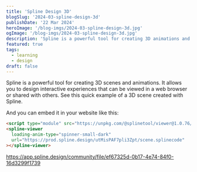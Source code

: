 ```yaml
---
title: 'Spline Design 3D'
blogSlug: '2024-03-spline-design-3d'
publishDate: '22 Mar 2024'
heroImage: '/blog-imgs/2024-03-spline-design-3d.jpg'
ogImage: '/blog-imgs/2024-03-spline-design-3d.jpg'
description: 'Spline is a powerful tool for creating 3D animations and interactive experiences. Learn how to use Spline Design to bring your ideas to life in 3D.'
featured: true
tags:
  - learning
  - design
draft: false
---
```


Spline is a powerful tool for creating 3D scenes and animations. It allows you to design interactive experiences that can be viewed in a web browser or shared with others. See this quick example of a 3D scene created with Spline.

And you can embed it in your website like this:

```html
<script type="module" src="https://unpkg.com/@splinetool/viewer@1.0.76/build/spline-viewer.js"></script>
<spline-viewer
  loading-anim-type="spinner-small-dark"
  url="https://prod.spline.design/utMisPAF7pli3Zpt/scene.splinecode"
></spline-viewer>
```

<script type="module" src="https://unpkg.com/@splinetool/viewer@1.0.76/build/spline-viewer.js"></script>

<spline-viewer loading-anim-type="spinner-small-dark" url="https://prod.spline.design/utMisPAF7pli3Zpt/scene.splinecode"></spline-viewer>

https://app.spline.design/community/file/ef67325d-0b17-4e74-84f0-16d3299f1739
